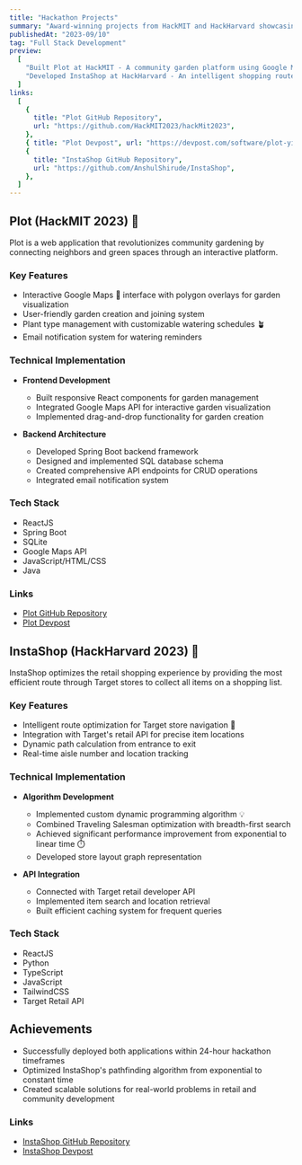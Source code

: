 ```yaml
---
title: "Hackathon Projects"
summary: "Award-winning projects from HackMIT and HackHarvard showcasing innovative solutions in community gardening and retail shopping optimization"
publishedAt: "2023-09/10"
tag: "Full Stack Development"
preview:
  [
    "Built Plot at HackMIT - A community garden platform using Google Maps API and Spring Boot",
    "Developed InstaShop at HackHarvard - An intelligent shopping route optimizer using Target's retail API",
  ]
links:
  [
    {
      title: "Plot GitHub Repository",
      url: "https://github.com/HackMIT2023/hackMit2023",
    },
    { title: "Plot Devpost", url: "https://devpost.com/software/plot-yiq0cm" },
    {
      title: "InstaShop GitHub Repository",
      url: "https://github.com/AnshulShirude/InstaShop",
    },
  ]
---
```


## Plot (HackMIT 2023) 🌱

Plot is a web application that revolutionizes community gardening by connecting neighbors and green spaces through an interactive platform.

### Key Features

- Interactive Google Maps 📍 interface with polygon overlays for garden visualization
- User-friendly garden creation and joining system
- Plant type management with customizable watering schedules 🪴
- Email notification system for watering reminders

### Technical Implementation

- **Frontend Development**

  - Built responsive React components for garden management
  - Integrated Google Maps API for interactive garden visualization
  - Implemented drag-and-drop functionality for garden creation

- **Backend Architecture**
  - Developed Spring Boot backend framework
  - Designed and implemented SQL database schema
  - Created comprehensive API endpoints for CRUD operations
  - Integrated email notification system

### Tech Stack

- ReactJS
- Spring Boot
- SQLite
- Google Maps API
- JavaScript/HTML/CSS
- Java

### Links

- [Plot GitHub Repository](https://github.com/HackMIT2023/hackMit2023)
- [Plot Devpost](https://devpost.com/software/plot-yiq0cm)

## InstaShop (HackHarvard 2023) 🛒

InstaShop optimizes the retail shopping experience by providing the most efficient route through Target stores to collect all items on a shopping list.

### Key Features

- Intelligent route optimization for Target store navigation 🎯
- Integration with Target's retail API for precise item locations
- Dynamic path calculation from entrance to exit
- Real-time aisle number and location tracking

### Technical Implementation

- **Algorithm Development**

  - Implemented custom dynamic programming algorithm 💡
  - Combined Traveling Salesman optimization with breadth-first search
  - Achieved significant performance improvement from exponential to linear time ⏱️
  - Developed store layout graph representation

- **API Integration**
  - Connected with Target retail developer API
  - Implemented item search and location retrieval
  - Built efficient caching system for frequent queries

### Tech Stack

- ReactJS
- Python
- TypeScript
- JavaScript
- TailwindCSS
- Target Retail API

## Achievements

- Successfully deployed both applications within 24-hour hackathon timeframes
- Optimized InstaShop's pathfinding algorithm from exponential to constant time
- Created scalable solutions for real-world problems in retail and community development

### Links

- [InstaShop GitHub Repository](https://github.com/AnshulShirude/InstaShop)
- [InstaShop Devpost](https://devpost.com/software/instashop)
